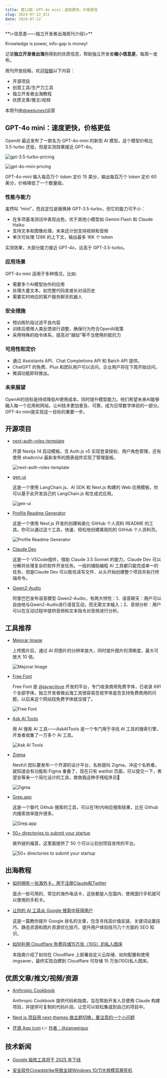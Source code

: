 ```yaml
---
title: 第11期：GPT-4o mini：速度更快，价格更低
slug: 2024-07-22_011
date: 2024-07-22
---
```


<Aside>
**\<信息差——独立开发者出海周刊介绍\>**

Knowledge is power, info-gap is money!

记录**独立开发者出海**用得到的优质信息，帮助独立开发者**缩小信息差**，每周一发布。

周刊开放投稿，欢迎[投稿](https://github.com/weijunext/gapis.money/issues)以下内容：
- 开源项目
- 创意工具/生产力工具
- 独立开发者出海教程
- 优质文章/推文/视频

本周刊由[@weijunext](https://x.com/intent/follow?screen_name=weijunext)运营
</Aside>

## GPT-4o mini：速度更快，价格更低

OpenAI 最近发布了一款名为 GPT-4o-mini 的新型 AI 模型。这个模型价格比 3.5-turbo 还低，但是实测效果接近 GPT-4o。

![gpt-3.5-turbo-pricing](/assets/011/gpt-35-turbo-pricing.webp)

![gpt-4o-mini-pricing](/assets/011/gpt-4o-mini-pricing.webp)

GPT-4o-mini 输入每百万个 token 定价 15 美分，输出每百万个 token 定价 60 美分，价格降低了一个数量级。

### 性能与能力

虽然叫 “mini”，而且定位是替换掉 GPT-3.5-turbo，但它的能力可不小：

- 在多项基准测试中表现出色，优于其他小模型如 Gemini Flash 和 Claude Haiku
- 支持文本和图像处理，未来还计划支持视频和音频
- 单次可处理 128K 的上下文，输出最多 16K 个 token

实测效果，大部分能力接近 GPT-4o，远高于 GPT-3.5-turbo。

### 应用场景

GPT-4o mini 适用于多种情况，比如:

- 需要多个AI模型协作的应用
- 处理大量文本，如完整代码库或长对话历史
- 需要实时响应的客户服务聊天机器人


### 安全措施

- 预训练阶段过滤不良内容
- 训练后使用人类反馈进行调整，确保行为符合OpenAI政策
- 采用特殊的指令体系，提高对“越狱”等不当使用的抵抗力

### 可用性和定价

- 通过 Assistants API、Chat Completions API 和 Batch API 提供。
- ChatGPT 的免费、Plus 和团队用户可以访问，企业用户将在下周开始访问。
- 微调功能即将推出。

### 未来展望

OpenAI的目标是持续降低AI使用成本，同时提升模型能力。他们希望未来AI能够融入每一个应用和网站，让AI技术更加普及、可靠，成为日常数字体验的一部分。GPT-4o mini是实现这一目标的重要一步。

## 开源项目

- [next-auth-roles-template](https://github.com/mickasmt/next-auth-roles-template)

  开源 Nextjs 14 启动模板，含 Auth.js v5 实现登录授权、用户角色管理，还有使用 shadcn/ui 最新发布的图表组件实现了管理面板。

  ![next-auth-roles-template](/assets/011/next-auth-roles-template.webp)

- [gen-ui](https://github.com/bracesproul/gen-ui)

  这是一个使用 LangChain.js、AI SDK 和 Next.js 构建的 Web 应用模板，你可以基于此开发自己的 LangChain.js 和生成式应用。

  ![gen-ui](/assets/011/gen-ui.webp)

- [Profile Readme Generator](https://github.com/maurodesouza/profile-readme-generator)

  这是一个使用 Next.js 开发的创建和美化 GitHub 个人资料 README 的工具。你可以通过这个工具，快速、轻松地创建美观的的 GitHub 个人资料页。

  ![Profile Readme Generator](/assets/011/profile-readme-generator.webp)

- [Claude Dev](https://github.com/saoudrizwan/claude-dev)

  这是一个 VSCode插件，借助 Claude 3.5 Sonnet 的能力，Claude Dev 可以分解并处理复杂的软件开发任务。一般的辅助编程 AI 工具都只能完成单一的任务，但是Claude Dev 可以胜任读写文件、从头开始创建整个项目并执行终端命令。

- [Qwen2-Audio](https://github.com/QwenLM/Qwen2-Audio)

  阿里巴巴发布语音模型 Qwen2-Audio，有两大特性：1、语音聊天：用户可以自由地与Qwen2-Audio进行语音互动，而无需文本输入；2、音频分析：用户可以在互动过程中提供音频和文本指令对音频进行分析。


## 工具推荐

- [Mejorar Image](https://mejorarimagen.org/)

  上传图片后，通过 AI 将图片的分辨率放大，同时提升图片的清晰度，最大可放大 10 倍。

  ![Mejorar Image](/assets/011/mejorarimagen.webp)

- [Free Font](https://wangchujiang.com/free-font/)

  Free Font 是 [@jaywcjlove](https://x.com/jaywcjlove/status/1813230143151960245) 开发的平台，专门收录商用免费字体，已收录 691 个全部字体。独立开发者做出海工具很容易忽视字体是否支持免费商用的问题，以后来这个网站找免费字体就没错了。

  ![Free Font](/assets/011/free-font.webp)

- [Ask AI Tools](https://askaitools.ai/)

  用 AI 搜索 AI 工具——AskAITools 是一个专门用于寻找 AI 工具的搜索引擎，开发者收集了一万多个 AI 工具。

  ![Ask AI Tools](/assets/011/askaitools.webp)

- [Zigma](https://zigma.io/)

  NextUI 团队要发布一个开源的设计平台，名称就叫 Zigma。冲这个名称看，就知道会有功能和 Figma 重叠了，现在只有 waitlist 页面，可以提交一下，希望会等来一个简化设计的工具，救救我这种手残程序员🤡

  ![Zigma](/assets/011/zigma.webp)

- [Grep.app](https://grep.app/)

  这是一个替代 Github 搜索的工具，可以在1秒内响应搜索结果，比在 Github 内搜索效率提升很多。

  ![Grep.app](/assets/011/grep-app.webp)

- [50+ directories to submit your startup](https://www.starterpedia.com/p/curated-list-of-50-directories)

  做外链的福音，这里面提供了 50 个可以让初创项目宣传的平台。

  ![50+ directories to submit your startup](/assets/011/submit.avif)


## 出海教程

- [如何拥有一张海外卡，用于注册Claude和Twitter](https://gapis.money/blogs/get-a-oversea-sim)

  盘点一些可用的、常见的海外电话卡，这些都是人在国内、使用国行手机就可以使用的手机卡。

- [让你的 AI 工具从 Google 搜索中获得用户](https://mazzzystar.github.io/2023/07/23/Get-users-for-your-AI-tool-from-Google-search-zh/)

  这是一篇教你提升 Google 排名的文章，包含寻找高价值反链、关键词设置技巧、静态资源和图片资源优化技巧、提升用户体验技巧几个方面的 SEO 知识。

- [如何利用 Cloudflare 免费存储15万张（10G）的私人图床](https://docs.imgsaver.net/#/deploy-custom-cloud-storage-zh)

  本指南介绍了如何在 Cloudflare 上部署自定义云存储、如何配置和使用 imgsaver，最终实现白嫖到 Cloudflare 可存储 15 万张(10G)私人图床。


## 优质文章/推文/视频/资源

- [Anthropic Cookbook](https://github.com/anthropics/anthropic-cookbook)

  Anthropic Cookbook 提供代码和指南，旨在帮助开发人员使用 Claude 构建项目，并提供可复制的代码片段，让您可以轻松集成到自己的项目中。

- [Next.js 项目用 next-themes 做主题切换，要注意的一个小问题](https://x.com/weijunext/status/1812361225193295924)

- [开源 App icon](https://www.figma.com/@568893cd_ef39_4) 👉 [作者：@zanweiguo](https://x.com/zanweiguo/status/1810618484239536546)

## 技术新闻

- [Google 锻炼工具将于 2025 年下线](https://developers.googleblog.com/en/google-url-shortener-links-will-no-longer-be-available/)

- [安全软件Crowdstrike导致全球Windows 10/11大规模蓝屏死机](https://www.landiannews.com/archives/105046.html)